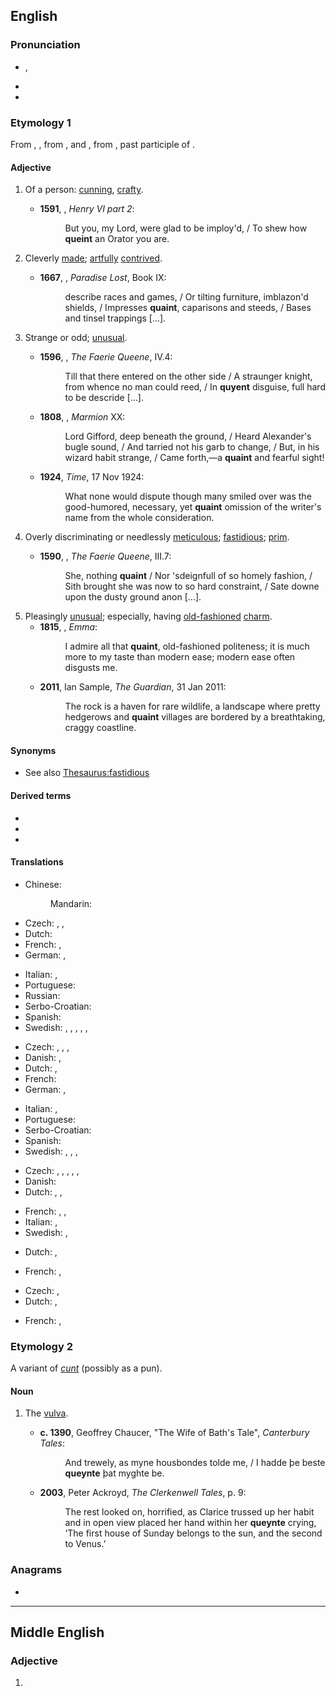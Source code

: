 ==English==

===Pronunciation===
* {{a|UK|US}} {{enPR|kwānt}}, {{IPA|/kweɪnt/|[kʰweɪ̯nt]|lang=en}}
* {{audio|en-us-quaint.ogg|Audio (US)|lang=en}}
* {{rhymes|eɪnt|lang=en}}

===Etymology 1===
From {{inh|en|enm|queynte}}, {{m|enm|quoynte}}, from {{der|en|xno|cointe}}, {{m|fro|queinte}} and {{der|en|fro|cointe|t=pretty, clever, knowing}}, from {{der|en|la|cognitus}}, past participle of {{m|la|cognōscō|t=I know}}.

====Adjective====
{{en-adj|er}}

# {{lb|en|obsolete}} Of a person: [[cunning]], [[crafty]]. {{defdate|13th-19th c.}}
#* '''1591''', {{w|William Shakespeare}}, ''Henry VI part 2'':
#*: But you, my Lord, were glad to be imploy'd, / To shew how '''queint''' an Orator you are.
# {{lb|en|obsolete}} Cleverly [[made]]; [[artfully]] [[contrived]]. {{defdate|14th-19th c.}}
#* '''1667''', {{w|John Milton}}, ''Paradise Lost'', Book IX:
#*: describe races and games, / Or tilting furniture, imblazon'd shields, / Impresses '''quaint''', caparisons and steeds, / Bases and tinsel trappings [...].
# {{lb|en|now|_|dialectal}} Strange or odd; [[unusual]]. {{defdate|from 14th c.}}
#* '''1596''', {{w|Edmund Spenser}}, ''The Faerie Queene'', IV.4:
#*: Till that there entered on the other side / A straunger knight, from whence no man could reed, / In '''quyent''' disguise, full hard to be descride […].
#* '''1808''', {{w|Walter Scott}}, ''Marmion'' XX:
#*: Lord Gifford, deep beneath the ground, / Heard Alexander's bugle sound, / And tarried not his garb to change, / But, in his wizard habit strange, / Came forth,—a '''quaint''' and fearful sight!
#* '''1924''', ''Time'', 17 Nov 1924:
#*: What none would dispute though many smiled over was the good-humored, necessary, yet '''quaint''' omission of the writer's name from the whole consideration.
# {{lb|en|obsolete}} Overly discriminating or needlessly [[meticulous]]; [[fastidious]]; [[prim]]. {{defdate|15th-19th c.}}
#* '''1590''', {{w|Edmund Spenser}}, ''The Faerie Queene'', III.7:
#*: She, nothing '''quaint''' / Nor 'sdeignfull of so homely fashion, / Sith brought she was now to so hard constraint, / Sate downe upon the dusty ground anon [...].
# Pleasingly [[unusual]]; especially, having [[old-fashioned]] [[charm]]. {{defdate|from 18th c.}}
#* '''1815''', {{w|Jane Austen}}, ''Emma'':
#*: I admire all that '''quaint''', old-fashioned politeness; it is much more to my taste than modern ease; modern ease often disgusts me.
#* '''2011''', Ian Sample, ''The Guardian'', 31 Jan 2011:
#*: The rock is a haven for rare wildlife, a landscape where pretty hedgerows and '''quaint''' villages are bordered by a breathtaking, craggy coastline.

====Synonyms====
* See also [[Thesaurus:fastidious]]

====Derived terms====
* {{l|en|quaintly}}
* {{l|en|quaintness}}
* {{l|en|quaintsome}}

====Translations====
{{trans-top|old-fashioned charm}}
* Chinese:
*: Mandarin: {{t|cmn|[[古色古香]]的|tr=gǔsègǔxiāng de}}
* Czech: {{t+|cs|starodávný|m}}, {{t|cs|pitoreskní}}, {{t|cs|starobylý|m}}
* Dutch: {{t+|nl|pittoresk}}
* French: {{t+|fr|pittoresque}}, {{t+|fr|vieillot}}
* German: {{t+|de|pittoresk}}, {{t+|de|malerisch}}
{{trans-mid}}
* Italian: {{t+|it|caratteristico}}, {{t+|it|pittoresco}}
* Portuguese: {{t+|pt|encanto|m}}
* Russian: {{t+|ru|старомо́дный|m}}
* Serbo-Croatian: {{t+|sh|staromodan}}
* Spanish: {{t|es|pintoresco|m}}
* Swedish: {{t+|sv|pittoresk}}, {{t+|sv|gammaldags}}, {{t+|sv|sällsam}}, {{t+|sv|gammalmodig}}, {{t+|sv|ovanlig}}, {{t+|sv|sirlig}}
{{trans-bottom}}

{{trans-top|interestingly strange}}
* Czech: {{t|cs|kuriózní}}, {{t|cs|pitoreskní}}, {{t+|cs|kouzelný|m}}, {{t+|cs|bizarní}}
* Danish: {{t|da|ejendommelig}}, {{t|da|kuriøs}}
* Dutch: {{t+|nl|merkwaardig}},{{t+|nl|typisch}}
* French: {{t+|fr|remarquable}}
* German: {{t+|de|kurios}}, {{t+|de|wunderlich}}
{{trans-mid}}
* Italian: {{t+|it|curioso}}, {{t+|it|bizzarro}}
* Portuguese: {{t+|pt|curioso}}
* Serbo-Croatian: {{t+|sh|čudesan}}
* Spanish: {{t+|es|curioso}}
* Swedish: {{t+|sv|egendomlig}}, {{t+|sv|kuriös}}, {{t+|sv|märkvärdig}}, {{t+|sv|sällsam}}
{{trans-bottom}}

{{trans-top|incongruous, inappropriate or illogical}}
* Czech: {{t|cs|nevhodný|m}}, {{t|cs|nepříhodný|m}}, {{t|cs|nesourodý|m}}, {{t+|cs|divný|m}}, {{t|cs|prapodivný|m}}, {{t|cs|prazvláštní}}
* Danish: {{t|da|løjerlig}}
* Dutch: {{t+|nl|onlogisch}}, {{t+|nl|ongepast}}, {{t+|nl|onsamenhangend}}
{{trans-mid}}
* French: {{t+|fr|illogique}}, {{t|fr|incovenant}}, {{t|fr|incohérant}}
* Italian: {{t+|it|inappropriato}}, {{t+|it|vano}}
* Swedish: {{t+|sv|sirlig}}, {{t+|sv|sällsam}}
{{trans-bottom}}

{{trans-top|cleverness or ingenuity}}
* Dutch: {{t|nl|schranderheid}}, {{t|nl|slimheid}}
{{trans-mid}}
* French: {{t+|fr|intelligence|f}}, {{t+|fr|finesse|f}}
{{trans-bottom}}

{{trans-top|fastidious}}
* Czech: {{t|cs|háklivý|m}}, {{t|cs|úzkostlivý|m}}
* Dutch: {{t+|nl|veeleisend}}, {{t+|nl|kieskeurig}}
{{trans-mid}}
* French: {{t+|fr|exigeant}}, {{t+|fr|délicat}}
{{trans-bottom}}

===Etymology 2===
A variant of ''[[cunt]]'' (possibly as a pun).

====Noun====
{{en-noun}}

# {{lb|en|archaic}} The [[vulva]]. {{defdate|from 14th c.}}
#* '''c. 1390''', Geoffrey Chaucer, "The Wife of Bath's Tale", ''Canterbury Tales'':
#*: And trewely, as myne housbondes tolde me, / I hadde þe beste '''queynte''' þat myghte be.
#* '''2003''', Peter Ackroyd, ''The Clerkenwell Tales'', p. 9:
#*: The rest looked on, horrified, as Clarice trussed up her habit and in open view placed her hand within her '''queynte''' crying, ‘The first house of Sunday belongs to the sun, and the second to Venus.’

===Anagrams===
* {{anagrams|en|quinta}}

----

==Middle English==

===Adjective===
{{enm-adj}}

# {{alternative form of|queynte|lang=enm}}